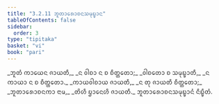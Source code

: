 ```yaml
---
title: "3.2.11 ᨽᩪᨲᩣᩁᩮᩣᨧᨶᩈᨾᩩᨭ᩠ᨮᩣᨶ"
tableOfContents: false
sidebar:
  order: 3
type: "tipitaka"
basket: "vi"
book: "pari"
---
```



<DynamicBreadcrumb />

<Division number="268" book="pari">

<Paragraph number="1142" type="verses" book="pari">
_ᨽᩪᨲᩴ ᨠᩣᨿᩮᨶ ᨩᩣᨿᨲᩥ,_  
_ᨶ ᩅᩤᨧᩣ ᨶ ᨧ ᨧᩥᨲ᩠ᨲᨲᩮᩣ;_  
_ᩅᩤᨧᨲᩮᩣ ᨧ ᩈᨾᩩᨭ᩠ᨮᩣᨲᩥ,_  
_ᨶ ᨠᩣᨿᩣ ᨶ ᨧ ᨧᩥᨲ᩠ᨲᨲᩮᩣ._  

</Paragraph>

<Paragraph number="1143" type="verses" book="pari">
_ᨠᩣᨿᩅᩤᨧᩣᨿ ᨩᩣᨿᨲᩥ,_  
_ᨶ ᨲᩩ ᨩᩣᨿᨲᩥ ᨧᩥᨲ᩠ᨲᨲᩮᩣ;_  
_ᨽᩪᨲᩣᩁᩮᩣᨧᨶᨠᩣ ᨶᩣᨾ,_  
_ᨲᩦᩉᩥ ᨮᩣᨶᩮᩉᩥ ᨩᩣᨿᨲᩥ._  


</Paragraph>
</Division>

<Paragraph number="1144" type="center" book="pari">
ᨽᩪᨲᩣᩁᩮᩣᨧᨶᩈᨾᩩᨭ᩠ᨮᩣᨶᩴ ᨶᩥᨭ᩠ᨮᩥᨲᩴ.
</Paragraph>